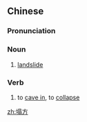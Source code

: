 ==Chinese==
{{zh-forms}}

===Pronunciation===
{{zh-pron
|m=tāfāng
|c=taap3 fong1
|mn=qz,xm,zz:thap-hong
|cat=n,v
}}

===Noun===
{{zh-noun}}

# [[landslide]]

===Verb===
{{zh-verb}}

# to [[cave in]], to [[collapse]]

[[zh:塌方]]